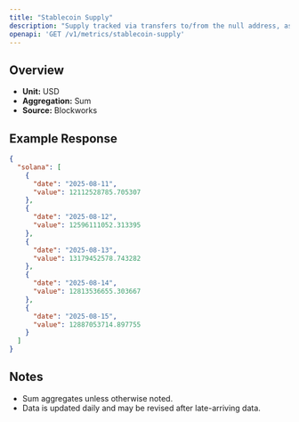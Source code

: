 ```yaml
---
title: "Stablecoin Supply"
description: "Supply tracked via transfers to/from the null address, as well as distinct issuance and redemption events for supported stablecoins. Circulating supply remove supply held in bridges, token treasuries, and known mint/burn addresses."
openapi: 'GET /v1/metrics/stablecoin-supply'
---
```


## Overview

- **Unit:** USD
- **Aggregation:** Sum
- **Source:** Blockworks

## Example Response

```json
{
  "solana": [
    {
      "date": "2025-08-11",
      "value": 12112528785.705307
    },
    {
      "date": "2025-08-12",
      "value": 12596111052.313395
    },
    {
      "date": "2025-08-13",
      "value": 13179452578.743282
    },
    {
      "date": "2025-08-14",
      "value": 12813536655.303667
    },
    {
      "date": "2025-08-15",
      "value": 12887053714.897755
    }
  ]
}
```

## Notes
- Sum aggregates unless otherwise noted.
- Data is updated daily and may be revised after late-arriving data.
